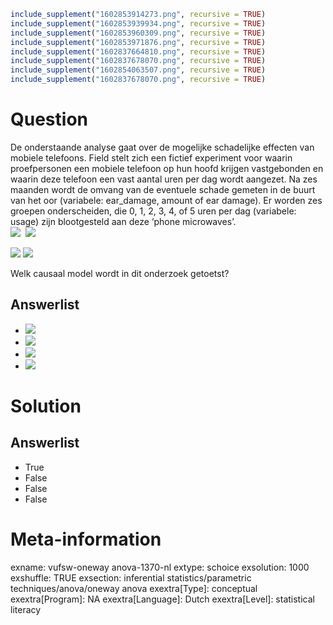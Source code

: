```r
include_supplement("1602853914273.png", recursive = TRUE)
include_supplement("1602853939934.png", recursive = TRUE)
include_supplement("1602853960309.png", recursive = TRUE)
include_supplement("1602853971876.png", recursive = TRUE)
include_supplement("1602837664810.png", recursive = TRUE)
include_supplement("1602837678070.png", recursive = TRUE)
include_supplement("1602854063507.png", recursive = TRUE)
include_supplement("1602837678070.png", recursive = TRUE)
```

Question
========
De onderstaande analyse gaat over de mogelijke schadelijke effecten van
mobiele telefoons. Field stelt zich een fictief experiment voor waarin
proefpersonen een mobiele telefoon op hun hoofd krijgen vastgebonden en
waarin deze telefoon een vast aantal uren per dag wordt aangezet. Na zes
maanden wordt de omvang van de eventuele schade gemeten in de buurt van
het oor (variabele: ear\_damage, amount of ear damage). Er worden zes
groepen onderscheiden, die 0, 1, 2, 3, 4, of 5 uren per dag (variabele:
usage) zijn blootgesteld aan deze ‘phone microwaves’.  
![](1602853914273.png) 
![](1602853939934.png)
  
![](1602853960309.png) ![](1602853971876.png)
  
Welk causaal model wordt in dit onderzoek getoetst?

Answerlist
----------
* ![](1602837664810.png)
* ![](1602837678070.png)
* ![](1602854063507.png)
* ![](1602837678070.png)

Solution
========










Answerlist
----------
* True
* False
* False
* False

Meta-information
================
exname: vufsw-oneway anova-1370-nl
extype: schoice
exsolution: 1000
exshuffle: TRUE
exsection: inferential statistics/parametric techniques/anova/oneway anova
exextra[Type]: conceptual
exextra[Program]: NA
exextra[Language]: Dutch
exextra[Level]: statistical literacy

